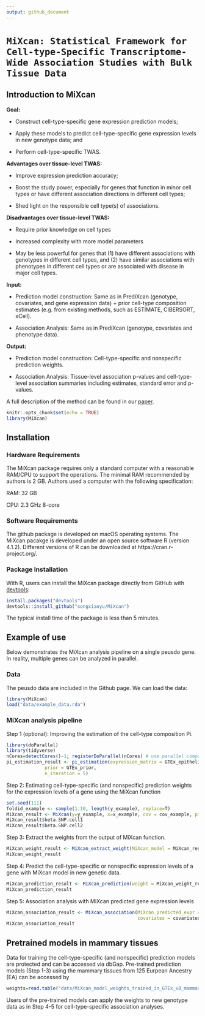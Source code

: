 ```yaml
---
output: github_document
---
```

<!-- README.md is generated from README.Rmd. Please edit that file -->

# `MiXcan: Statistical Framework for Cell-type-Specific Transcriptome-Wide Association Studies with Bulk Tissue Data`

## Introduction to **MiXcan**

**Goal:** 

* Construct cell-type-specific gene expression prediction models;

* Apply these models to predict cell-type-specific gene expression levels in new genotype data; and

* Perform cell-type-specific TWAS.

**Advantages over tissue-level TWAS:**

* Improve expression prediction accuracy; 

* Boost the study power, especially for genes that function in minor cell types or have different association directions in different cell types;

* Shed light on the responsible cell type(s) of  associations. 

**Disadvantages over tissue-level TWAS:**

* Require prior knowledge on cell types 

* Increased complexity with more model parameters 

* May be less powerful for genes that (1) have different associations with genotypes in different cell types, and (2) have similar associations with phenotypes in different cell types or are associated with disease in major cell types. 


**Input:**

* Prediction model construction: Same as in PrediXcan (genotype, covariates, and gene expression data) + prior cell-type composition estimates (e.g. from existing methods, such as ESTIMATE, CIBERSORT, xCell). 

* Association Analysis: Same as in PrediXcan (genotype, covariates and phenotype data).


**Output:**

* Prediction model construction: Cell-type-specific and nonspecific prediction weights. 

* Association Analysis: Tissue-level association p-values and cell-type-level association summaries including estimates, standard error and p-values.




A full description of the method can be found in our [paper](https://www.biorxiv.org/content/10.1101/2022.03.15.484509v1.abstract).

```r
knitr::opts_chunk$set(echo = TRUE)
library(MiXcan) 
```


## Installation

### Hardware Requirements

The MiXcan package requires only a standard computer with a reasonable RAM/CPU to support the operations. The minimal RAM recommended by authors is 2 GB. Authors used a computer with the following specification:

RAM: 32 GB

CPU: 2.3 GHz 8-core

### Software Requirements

The github package is developed on macOS operating systems. The MiXcan pacakge is developed under an open source software R (version 4.1.2). Different versions of R can be downloaded at https://cran.r-project.org/. 

### Package Installation

With R, users can install the MiXcan package directly from GitHub with [devtools](https://github.com/hadley/devtools):

```R
install.packages("devtools")
devtools::install_github("songxiaoyu/MiXcan")

````
The typical install time of the package is less than 5 minutes. 

## Example of use

Below demonstrates the MiXcan analysis pipeline on a single peusdo gene. In reality, multiple genes can be analyzed in parallel. 

### Data

The peusdo data are included in the Github page. We can load the data:

```r
library(MiXcan)
load("data/example_data.rda")
```

### MiXcan analysis pipeline

Step 1 (optional): Improving the estimation of the cell-type composition Pi.  
```r
library(doParallel)
library(tidyverse)
nCores=detectCores()-1; registerDoParallel(nCores) # use parallel computing but leave 1 core out. 
pi_estimation_result <- pi_estimation(expression_matrix = GTEx_epithelial_genes,
              prior = GTEx_prior,
              n_iteration = 5) 
```

Step 2: Estimating cell-type-specific (and nonspecific) prediction weights for the expression levels of a gene using the MiXcan function

```r
set.seed(111)
foldid_example <- sample(1:10, length(y_example), replace=T)
MiXcan_result <- MiXcan(y=y_example, x=x_example, cov = cov_example, pi= pi_estimation_result$mean_trim_0.05, foldid = foldid_example)
MiXcan_result$beta.SNP.cell1
MiXcan_result$beta.SNP.cell2
```

Step 3: Extract the weights from the output of MiXcan function.
```r
MiXcan_weight_result <- MiXcan_extract_weight(MiXcan_model = MiXcan_result)
MiXcan_weight_result
```

Step 4: Predict the cell-type-specific or nonspecific expression levels of a gene with MiXcan model in new genetic data.
```r
MiXcan_prediction_result <- MiXcan_prediction(weight = MiXcan_weight_result, new_x = new_X_example)
MiXcan_prediction_result
```

Step 5: Association analysis with MiXcan predicted gene expression levels

```r

MiXcan_association_result <- MiXcan_association(MiXcan_predicted_expr = MiXcan_prediction_result,
                                                covariates = covariates_example, outcome = outcome_example, family  = "binomial")
MiXcan_association_result

```

## Pretrained models in mammary tissues
Data for training the cell-type-specific (and nonspecific) prediction models are protected and can be accessed via dbGap. Pre-trained prediction models (Step 1-3) using the mammary tissues from 125 Eurpean Ancestry (EA) can be accessed by  

```r
weights=read.table("data/MiXcan_model_weights_trained_in_GTEx_v8_mammary.tsv", header=T)
```

Users of the pre-trained models can apply the weights to new genotype data as in Step 4-5 for cell-type-specific association analyses. 



